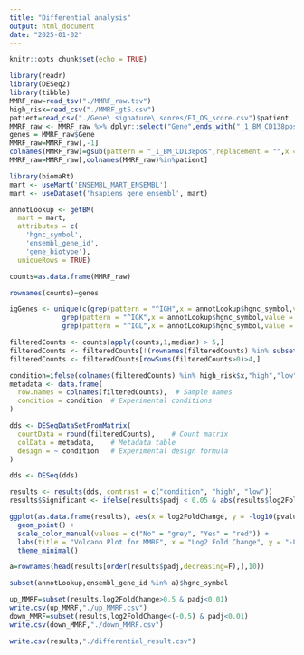 ```yaml
---
title: "Differential analysis"
output: html_document
date: "2025-01-02"
---
```


```r
knitr::opts_chunk$set(echo = TRUE)
```

```r
library(readr)
library(DESeq2)
library(tibble)
MMRF_raw=read_tsv("./MMRF_raw.tsv")
high_risk=read_csv("./MMRF_gt5.csv")
patient=read_csv("./Gene\ signature\ scores/EI_OS_score.csv")$patient
MMRF_raw <- MMRF_raw %>% dplyr::select("Gene",ends_with("_1_BM_CD138pos"))
genes = MMRF_raw$Gene
MMRF_raw=MMRF_raw[,-1]
colnames(MMRF_raw)=gsub(pattern = "_1_BM_CD138pos",replacement = "",x = colnames(MMRF_raw))
MMRF_raw=MMRF_raw[,colnames(MMRF_raw)%in%patient]
```
```r
library(biomaRt) 
mart <- useMart('ENSEMBL_MART_ENSEMBL')
mart <- useDataset('hsapiens_gene_ensembl', mart)

annotLookup <- getBM(
  mart = mart,
  attributes = c(
    'hgnc_symbol',
    'ensembl_gene_id',
    'gene_biotype'),
  uniqueRows = TRUE)
```

```r
counts=as.data.frame(MMRF_raw)

rownames(counts)=genes

igGenes <- unique(c(grep(pattern = "^IGH",x = annotLookup$hgnc_symbol,value = T),
             grep(pattern = "^IGK",x = annotLookup$hgnc_symbol,value = T),
             grep(pattern = "^IGL",x = annotLookup$hgnc_symbol,value = T)))

filteredCounts <- counts[apply(counts,1,median) > 5,]
filteredCounts <- filteredCounts[!(rownames(filteredCounts) %in% subset(annotLookup,hgnc_symbol %in% igGenes)$ensembl_gene_id),]
filteredCounts <- filteredCounts[rowSums(filteredCounts>0)>4,]

condition=ifelse(colnames(filteredCounts) %in% high_risk$x,"high","low")
metadata <- data.frame(
  row.names = colnames(filteredCounts),  # Sample names
  condition = condition  # Experimental conditions
)
```

```r
dds <- DESeqDataSetFromMatrix(
  countData = round(filteredCounts),    # Count matrix
  colData = metadata,    # Metadata table
  design = ~ condition   # Experimental design formula
)
```

```r
dds <- DESeq(dds)
```

```r
results <- results(dds, contrast = c("condition", "high", "low"))
results$Significant <- ifelse(results$padj < 0.05 & abs(results$log2FoldChange) > 5, "Yes", "No")
```

```r
ggplot(as.data.frame(results), aes(x = log2FoldChange, y = -log10(pvalue))) +
  geom_point() +
  scale_color_manual(values = c("No" = "grey", "Yes" = "red")) +
  labs(title = "Volcano Plot for MMRF", x = "Log2 Fold Change", y = "-Log10 P-Value") +
  theme_minimal()
```

```r
a=rownames(head(results[order(results$padj,decreasing=F),],10))
```
```r
subset(annotLookup,ensembl_gene_id %in% a)$hgnc_symbol
```

```r
up_MMRF=subset(results,log2FoldChange>0.5 & padj<0.01)
write.csv(up_MMRF,"./up_MMRF.csv")
down_MMRF=subset(results,log2FoldChange<(-0.5) & padj<0.01)
write.csv(down_MMRF,"./down_MMRF.csv")
```

```r
write.csv(results,"./differential_result.csv")
```



